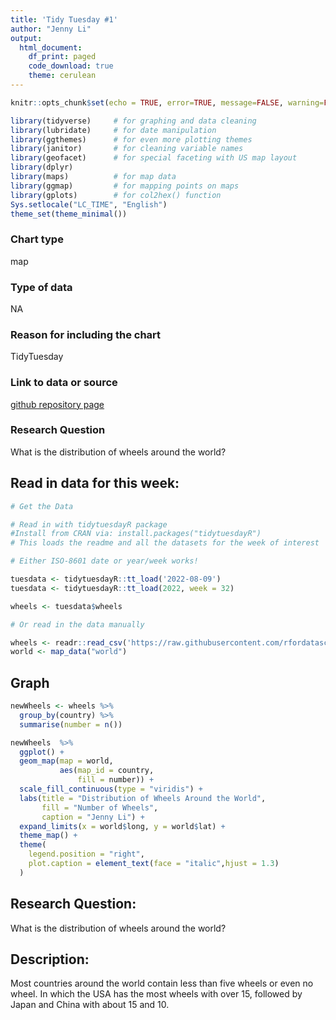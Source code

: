 ```yaml
---
title: 'Tidy Tuesday #1'
author: "Jenny Li"
output: 
  html_document:
    df_print: paged
    code_download: true
    theme: cerulean
---
```


```r
knitr::opts_chunk$set(echo = TRUE, error=TRUE, message=FALSE, warning=FALSE)
```


```r
library(tidyverse)     # for graphing and data cleaning
library(lubridate)     # for date manipulation
library(ggthemes)      # for even more plotting themes
library(janitor)       # for cleaning variable names
library(geofacet)      # for special faceting with US map layout
library(dplyr)
library(maps)          # for map data
library(ggmap)         # for mapping points on maps
library(gplots)        # for col2hex() function
Sys.setlocale("LC_TIME", "English")
theme_set(theme_minimal())       
```

### Chart type
map

### Type of data
NA

### Reason for including the chart
TidyTuesday

### Link to data or source
[github repository page](https://github.com/rfordatascience/tidytuesday/tree/master/data/2022/2022-08-09)

### Research Question
What is the distribution of wheels around the world?

## Read in data for this week: 
```r
# Get the Data

# Read in with tidytuesdayR package 
#Install from CRAN via: install.packages("tidytuesdayR")
# This loads the readme and all the datasets for the week of interest

# Either ISO-8601 date or year/week works!

tuesdata <- tidytuesdayR::tt_load('2022-08-09')
tuesdata <- tidytuesdayR::tt_load(2022, week = 32)

wheels <- tuesdata$wheels

# Or read in the data manually

wheels <- readr::read_csv('https://raw.githubusercontent.com/rfordatascience/tidytuesday/master/data/2022/2022-08-09/wheels.csv')
world <- map_data("world")
```
## Graph
```r
newWheels <- wheels %>%
  group_by(country) %>%
  summarise(number = n())

newWheels  %>%
  ggplot() +
  geom_map(map = world,
           aes(map_id = country,
               fill = number)) +
  scale_fill_continuous(type = "viridis") +
  labs(title = "Distribution of Wheels Around the World",
       fill = "Number of Wheels",
       caption = "Jenny Li") +
  expand_limits(x = world$long, y = world$lat) +
  theme_map() +
  theme(
    legend.position = "right",
    plot.caption = element_text(face = "italic",hjust = 1.3)
  )
```
## Research Question:
What is the distribution of wheels around the world?

## Description:
Most countries around the world contain less than five wheels or even no wheel. In which the USA has the most wheels with over 15, followed by Japan and China with about 15 and 10.


